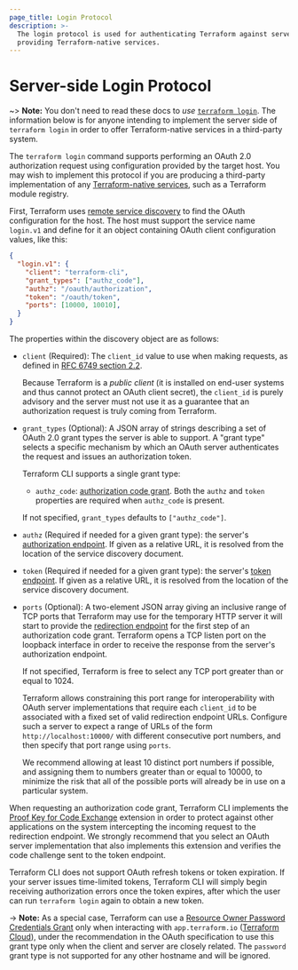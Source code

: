 ```yaml
---
page_title: Login Protocol
description: >-
  The login protocol is used for authenticating Terraform against servers
  providing Terraform-native services.
---
```


# Server-side Login Protocol

~> **Note:** You don't need to read these docs to _use_
[`terraform login`](/cli/commands/login).  The information below is for
anyone intending to implement the server side of `terraform login` in order to
offer Terraform-native services in a third-party system.

The `terraform login` command supports performing an OAuth 2.0 authorization
request using configuration provided by the target host. You may wish to
implement this protocol if you are producing a third-party implementation of
any [Terraform-native services](/internals/remote-service-discovery),
such as a Terraform module registry.

First, Terraform uses
[remote service discovery](/internals/remote-service-discovery) to
find the OAuth configuration for the host. The host must support the service
name `login.v1` and define for it an object containing OAuth client
configuration values, like this:

```json
{
  "login.v1": {
    "client": "terraform-cli",
    "grant_types": ["authz_code"],
    "authz": "/oauth/authorization",
    "token": "/oauth/token",
    "ports": [10000, 10010],
  }
}
```

The properties within the discovery object are as follows:

* `client` (Required): The `client_id` value to use when making requests, as
  defined in [RFC 6749 section 2.2](https://tools.ietf.org/html/rfc6749#section-2.2).

  Because Terraform is a _public client_ (it is installed on end-user systems
  and thus cannot protect an OAuth client secret), the `client_id` is purely
  advisory and the server must not use it as a guarantee that an authorization
  request is truly coming from Terraform.

* `grant_types` (Optional): A JSON array of strings describing a set of OAuth
  2.0 grant types the server is able to support. A "grant type" selects a
  specific mechanism by which an OAuth server authenticates the request and
  issues an authorization token.

  Terraform CLI supports a single grant type:

  * `authz_code`: [authorization code grant](https://tools.ietf.org/html/rfc6749#section-4.1).
    Both the `authz` and `token` properties are required when `authz_code` is
    present.

  If not specified, `grant_types` defaults to `["authz_code"]`.

* `authz` (Required if needed for a given grant type): the server's
  [authorization endpoint](https://tools.ietf.org/html/rfc6749#section-3.1).
  If given as a relative URL, it is resolved from the location of the
  service discovery document.

* `token` (Required if needed for a given grant type): the server's
  [token endpoint](https://tools.ietf.org/html/rfc6749#section-3.2).
  If given as a relative URL, it is resolved from the location of the
  service discovery document.

* `ports` (Optional): A two-element JSON array giving an inclusive range of
  TCP ports that Terraform may use for the temporary HTTP server it will start
  to provide the [redirection endpoint](https://tools.ietf.org/html/rfc6749#section-3.1.2)
  for the first step of an authorization code grant. Terraform opens a TCP
  listen port on the loopback interface in order to receive the response from
  the server's authorization endpoint.

  If not specified, Terraform is free to select any TCP port greater than or
  equal to 1024.

  Terraform allows constraining this port range for interoperability with OAuth
  server implementations that require each `client_id` to be associated with
  a fixed set of valid redirection endpoint URLs. Configure such a server
  to expect a range of URLs of the form `http://localhost:10000/`
  with different consecutive port numbers, and then specify that port range
  using `ports`.

  We recommend allowing at least 10 distinct port numbers if possible, and
  assigning them to numbers greater than or equal to 10000, to minimize the
  risk that all of the possible ports will already be in use on a particular
  system.

When requesting an authorization code grant, Terraform CLI implements the
[Proof Key for Code Exchange](https://tools.ietf.org/html/rfc7636) extension in
order to protect against other applications on the system intercepting the
incoming request to the redirection endpoint. We strongly recommend that you
select an OAuth server implementation that also implements this extension and
verifies the code challenge sent to the token endpoint.

Terraform CLI does not support OAuth refresh tokens or token expiration. If your
server issues time-limited tokens, Terraform CLI will simply begin receiving
authorization errors once the token expires, after which the user can run
`terraform login` again to obtain a new token.

-> **Note:** As a special case, Terraform can use a
[Resource Owner Password Credentials Grant](https://tools.ietf.org/html/rfc6749#section-4.3)
only when interacting with `app.terraform.io` ([Terraform Cloud](https://cloud.hashicorp.com/products/terraform)),
under the recommendation in the OAuth specification to use this grant type only
when the client and server are closely related. The `password` grant type is
not supported for any other hostname and will be ignored.
